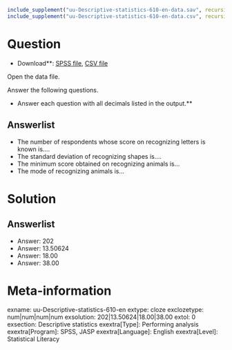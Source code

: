 ```r
include_supplement("uu-Descriptive-statistics-610-en-data.sav", recursive = TRUE)
include_supplement("uu-Descriptive-statistics-610-en-data.csv", recursive = TRUE)
```

Question
========

* Download**: [SPSS file](uu-Descriptive-statistics-610-en-data.sav), [CSV file](uu-Descriptive-statistics-610-en-data.csv)

Open the data file.

Answer the following questions.

* Answer each question with all decimals listed in the output.**

Answerlist
----------
* The number of respondents whose score on recognizing letters is known is....
* The standard deviation of recognizing shapes is....
* The minimum score obtained on recognizing animals is...
* The mode of recognizing animals is...

Solution
========

Answerlist
----------
* Answer: 202
* Answer: 13.50624
* Answer: 18.00
* Answer: 38.00

Meta-information
================
exname: uu-Descriptive-statistics-610-en
extype: cloze
exclozetype: num|num|num|num
exsolution: 202|13.50624|18.00|38.00
extol: 0
exsection: Descriptive statistics
exextra[Type]: Performing analysis
exextra[Program]: SPSS, JASP
exextra[Language]: English
exextra[Level]: Statistical Literacy
